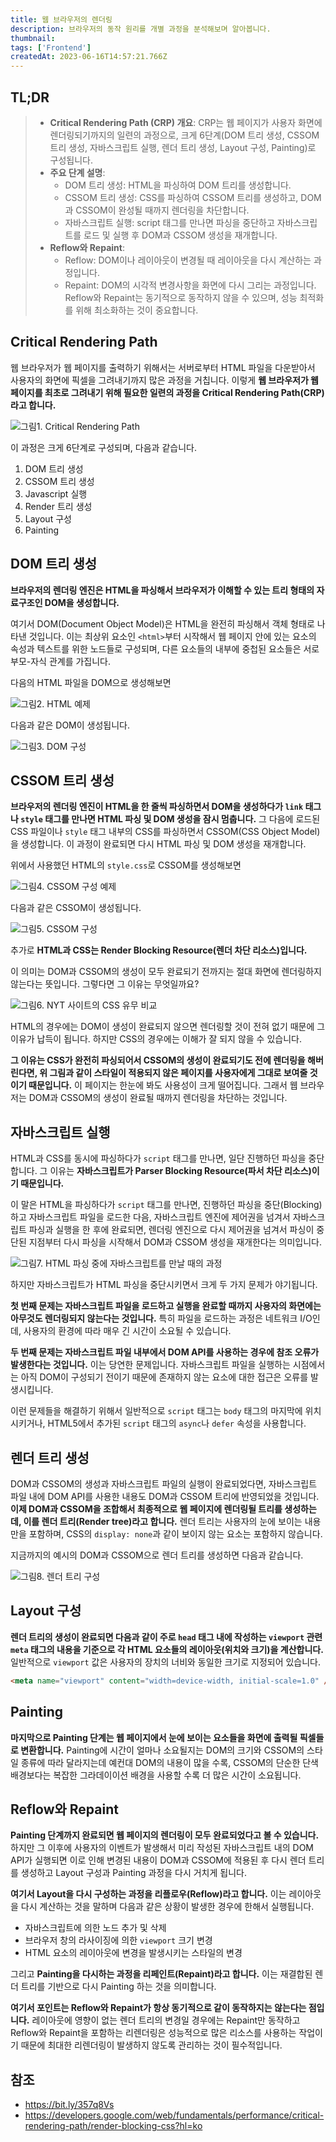 ```yaml
---
title: 웹 브라우저의 렌더링
description: 브라우저의 동작 원리를 개별 과정을 분석해보며 알아봅니다.
thumbnail:
tags: ['Frontend']
createdAt: 2023-06-16T14:57:21.766Z
---
```


## TL;DR

<Blockquote type="info">

- **Critical Rendering Path (CRP) 개요**: CRP는 웹 페이지가 사용자 화면에 렌더링되기까지의 일련의 과정으로, 크게 6단계(DOM 트리 생성, CSSOM 트리 생성, 자바스크립트 실행, 렌더 트리 생성, Layout 구성, Painting)로 구성됩니다.
- **주요 단계 설명**:
  - DOM 트리 생성: HTML을 파싱하여 DOM 트리를 생성합니다.
  - CSSOM 트리 생성: CSS를 파싱하여 CSSOM 트리를 생성하고, DOM과 CSSOM이 완성될 때까지 렌더링을 차단합니다.
  - 자바스크립트 실행: script 태그를 만나면 파싱을 중단하고 자바스크립트를 로드 및 실행 후 DOM과 CSSOM 생성을 재개합니다.
- **Reflow와 Repaint**:
  - Reflow: DOM이나 레이아웃이 변경될 때 레이아웃을 다시 계산하는 과정입니다.
  - Repaint: DOM의 시각적 변경사항을 화면에 다시 그리는 과정입니다. Reflow와 Repaint는 동기적으로 동작하지 않을 수 있으며, 성능 최적화를 위해 최소화하는 것이 중요합니다.

</Blockquote>

## Critical Rendering Path

웹 브라우저가 웹 페이지를 출력하기 위해서는 서버로부터 HTML 파일을 다운받아서 사용자의 화면에 픽셀을 그려내기까지 많은 과정을 거칩니다. 이렇게 **웹 브라우저가 웹페이지를 최초로 그려내기 위해 필요한 일련의 과정을 Critical Rendering Path(CRP)라고 합니다.**

![그림1. Critical Rendering Path](/assets/contents/browser-rendering/1.png)

이 과정은 크게 6단계로 구성되며, 다음과 같습니다.

1. DOM 트리 생성
2. CSSOM 트리 생성
3. Javascript 실행
4. Render 트리 생성
5. Layout 구성
6. Painting

## DOM 트리 생성

**브라우저의 렌더링 엔진은 HTML을 파싱해서 브라우저가 이해할 수 있는 트리 형태의 자료구조인 DOM을 생성합니다.**

여기서 DOM(Document Object Model)은 HTML을 완전히 파싱해서 객체 형태로 나타낸 것입니다. 이는 최상위 요소인 `<html>`부터 시작해서 웹 페이지 안에 있는 요소의 속성과 텍스트를 위한 노드들로 구성되며, 다른 요소들의 내부에 중첩된 요소들은 서로 부모-자식 관계를 가집니다.

다음의 HTML 파일을 DOM으로 생성해보면

![그림2. HTML 예제](/assets/contents/browser-rendering/2.png)

다음과 같은 DOM이 생성됩니다.

![그림3. DOM 구성](/assets/contents/browser-rendering/3.png)

## CSSOM 트리 생성

**브라우저의 렌더링 엔진이 HTML을 한 줄씩 파싱하면서 DOM을 생성하다가 `link` 태그나 `style` 태그를 만나면 HTML 파싱 및 DOM 생성을 잠시 멈춥니다.** 그 다음에 로드된 CSS 파일이나 `style` 태그 내부의 CSS를 파싱하면서 CSSOM(CSS Object Model)을 생성합니다. 이 과정이 완료되면 다시 HTML 파싱 및 DOM 생성을 재개합니다.

위에서 사용했던 HTML의 `style.css`로 CSSOM를 생성해보면

![그림4. CSSOM 구성 예제](/assets/contents/browser-rendering/4.png)

다음과 같은 CSSOM이 생성됩니다.

![그림5. CSSOM 구성](/assets/contents/browser-rendering/5.png)

추가로 **HTML과 CSS는 Render Blocking Resource(렌더 차단 리소스)입니다.**

이 의미는 DOM과 CSSOM의 생성이 모두 완료되기 전까지는 절대 화면에 렌더링하지 않는다는 뜻입니다. 그렇다면 그 이유는 무엇일까요?

![그림6. NYT 사이트의 CSS 유무 비교](/assets/contents/browser-rendering/6.png)

HTML의 경우에는 DOM이 생성이 완료되지 않으면 렌더링할 것이 전혀 없기 때문에 그 이유가 납득이 됩니다. 하지만 CSS의 경우에는 이해가 잘 되지 않을 수 있습니다.

**그 이유는 CSS가 완전히 파싱되어서 CSSOM의 생성이 완료되기도 전에 렌더링을 해버린다면, 위 그림과 같이 스타일이 적용되지 않은 페이지를 사용자에게 그대로 보여줄 것이기 때문입니다.** 이 페이지는 한눈에 봐도 사용성이 크게 떨어집니다. 그래서 웹 브라우저는 DOM과 CSSOM의 생성이 완료될 때까지 렌더링을 차단하는 것입니다.

## 자바스크립트 실행

HTML과 CSS를 동시에 파싱하다가 `script` 태그를 만나면, 일단 진행하던 파싱을 중단합니다. 그 이유는 **자바스크립트가 Parser Blocking Resource(파서 차단 리소스)이기 때문입니다.**

이 말은 HTML을 파싱하다가 `script` 태그를 만나면, 진행하던 파싱을 중단(Blocking)하고 자바스크립트 파일을 로드한 다음, 자바스크립트 엔진에 제어권을 넘겨서 자바스크립트 파싱과 실행을 한 후에 완료되면, 렌더링 엔진으로 다시 제어권을 넘겨서 파싱이 중단된 지점부터 다시 파싱을 시작해서 DOM과 CSSOM 생성을 재개한다는 의미입니다.

![그림7. HTML 파싱 중에 자바스크립트를 만날 때의 과정](/assets/contents/browser-rendering/7.png)

하지만 자바스크립트가 HTML 파싱을 중단시키면서 크게 두 가지 문제가 야기됩니다.

**첫 번째 문제는 자바스크립트 파일을 로드하고 실행을 완료할 때까지 사용자의 화면에는 아무것도 렌더링되지 않는다는 것입니다.** 특히 파일을 로드하는 과정은 네트워크 I/O인데, 사용자의 환경에 따라 매우 긴 시간이 소요될 수 있습니다.

**두 번째 문제는 자바스크립트 파일 내부에서 DOM API를 사용하는 경우에 참조 오류가 발생한다는 것입니다.** 이는 당연한 문제입니다. 자바스크립트 파일을 실행하는 시점에서는 아직 DOM이 구성되기 전이기 때문에 존재하지 않는 요소에 대한 접근은 오류를 발생시킵니다.

이런 문제들을 해결하기 위해서 일반적으로 `script` 태그는 `body` 태그의 마지막에 위치시키거나, HTML5에서 추가된 `script` 태그의 `async`나 `defer` 속성을 사용합니다.

## 렌더 트리 생성

DOM과 CSSOM의 생성과 자바스크립트 파일의 실행이 완료되었다면, 자바스크립트 파일 내에 DOM API를 사용한 내용도 DOM과 CSSOM 트리에 반영되었을 것입니다. **이제 DOM과 CSSOM을 조합해서 최종적으로 웹 페이지에 렌더링될 트리를 생성하는데, 이를 렌더 트리(Render tree)라고 합니다.** 렌더 트리는 사용자의 눈에 보이는 내용만을 포함하며, CSS의 `display: none`과 같이 보이지 않는 요소는 포함하지 않습니다.

지금까지의 예시의 DOM과 CSSOM으로 렌더 트리를 생성하면 다음과 같습니다.

![그림8. 렌더 트리 구성](/assets/contents/browser-rendering/8.png)

## Layout 구성

**렌더 트리의 생성이 완료되면 다음과 같이 주로 `head` 태그 내에 작성하는 `viewport` 관련 `meta` 태그의 내용을 기준으로 각 HTML 요소들의 레이아웃(위치와 크기)을 계산합니다.** 일반적으로 `viewport` 값은 사용자의 장치의 너비와 동일한 크기로 지정되어 있습니다.

```html
<meta name="viewport" content="width=device-width, initial-scale=1.0" />
```

## Painting

**마지막으로 Painting 단계는 웹 페이지에서 눈에 보이는 요소들을 화면에 출력될 픽셀들로 변환합니다.** Painting에 시간이 얼마나 소요될지는 DOM의 크기와 CSSOM의 스타일 종류에 따라 달라지는데 예컨대 DOM의 내용이 많을 수록, CSSOM의 단순한 단색 배경보다는 복잡한 그라데이이션 배경을 사용할 수록 더 많은 시간이 소요됩니다.

## Reflow와 Repaint

**Painting 단계까지 완료되면 웹 페이지의 렌더링이 모두 완료되었다고 볼 수 있습니다.** 하지만 그 이후에 사용자의 이벤트가 발생해서 미리 작성된 자바스크립트 내의 DOM API가 실행되면 이로 인해 변경된 내용이 DOM과 CSSOM에 적용된 후 다시 렌더 트리를 생성하고 Layout 구성과 Painting 과정을 다시 거치게 됩니다.

**여기서 Layout을 다시 구성하는 과정을 리플로우(Reflow)라고 합니다.** 이는 레이아웃을 다시 계산하는 것을 말하며 다음과 같은 상황이 발생한 경우에 한해서 실행됩니다.

- 자바스크립트에 의한 노드 추가 및 삭제
- 브라우저 창의 라사이징에 의한 `viewport` 크기 변경
- HTML 요소의 레이아웃에 변경을 발생시키는 스타일의 변경

그리고 **Painting을 다시하는 과정을 리페인트(Repaint)라고 합니다.** 이는 재결합된 렌더 트리를 기반으로 다시 Painting 하는 것을 의미합니다.

**여기서 포인트는 Reflow와 Repaint가 항상 동기적으로 같이 동작하지는 않는다는 점입니다.** 레이아웃에 영향이 없는 렌더 트리의 변경일 경우에는 Repaint만 동작하고 Reflow와 Repaint을 포함하는 리렌더링은 성능적으로 많은 리소스를 사용하는 작업이기 때문에 최대한 리렌더링이 발생하지 않도록 관리하는 것이 필수적입니다.

## 참조

- https://bit.ly/357q8Vs
- https://developers.google.com/web/fundamentals/performance/critical-rendering-path/render-blocking-css?hl=ko

